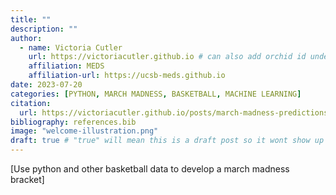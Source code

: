 ```yaml
---
title: ""
description: ""
author:
  - name: Victoria Cutler
    url: https://victoriacutler.github.io # can also add orchid id under here
    affiliation: MEDS 
    affiliation-url: https://ucsb-meds.github.io
date: 2023-07-20
categories: [PYTHON, MARCH MADNESS, BASKETBALL, MACHINE LEARNING]
citation:
  url: https://victoriacutler.github.io/posts/march-madness-predictions/
bibliography: references.bib
image: "welcome-illustration.png"
draft: true # "true" will mean this is a draft post so it wont show up on my site
---
```


[Use python and other basketball data to develop a march madness bracket]
